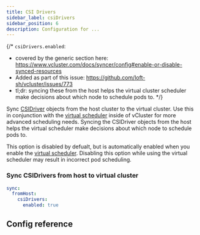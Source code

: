 ```yaml
---
title: CSI Drivers
sidebar_label: csiDrivers
sidebar_position: 6
description: Configuration for ...
---
```




{/*
`csiDrivers.enabled`:
- covered by the generic section here: https://www.vcluster.com/docs/syncer/config#enable-or-disable-synced-resources
- Added as part of this issue: https://github.com/loft-sh/vcluster/issues/773
- tl;dr: syncing these from the host helps the virtual cluster scheduler make decisions about which node to schedule pods to.
*/}

Sync [CSIDriver](https://kubernetes.io/blog/2019/01/15/container-storage-interface-ga/) objects from the host cluster to the virtual cluster. Use this in conjunction with the [virtual scheduler](/vcluster-yaml/control-plane/deployment/advanced/virtual-scheduler) inside of vCluster for more advanced scheduling needs. Syncing the CSIDriver objects from the host helps the virtual scheduler make decisions about which node to schedule pods to.

This option is disabled by defualt, but is automatically enabled when you enable the [virtual scheduler](/vcluster-yaml/control-plane/deployment/advanced/virtual-scheduler). Disabling this option while using the virtual scheduler may result in incorrect pod scheduling.

### Sync CSIDrivers from host to virtual cluster

```YAML
sync:
  fromHost:
    csiDrivers:
      enabled: true
```

## Config reference

<EnableSwitch/>